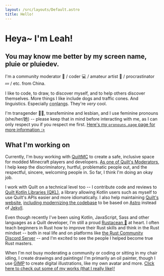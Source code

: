 ```yaml
---
layout: /src/layouts/Default.astro
title: Hello!
---
```



<h1 class="title is-2">
  Heya~ I'm <span class="has-text-primary">Leah</span>!
</h1>
<h2 class="subtitle is-5">
  You may know me better by my screen name,
  <span class="has-text-primary">pluie</span>
  or <span class="has-text-primary">pluiedev</span>.
</h2>

I'm a community moderator 🔨 / coder 💻 / amateur artist 🎨 /
procrastinator 💤 / etc. from China.

I like to code, to draw, to discover myself, and to help others discover themselves.
More things I like include dogs and traffic cones. And linguistics.
Especially <abbr title="constructed languages (languages intentionally created by people)">conlangs</abbr>.
They're _very_ cool.

I'm transgender 🏳️‍⚧️, transfeminine and lesbian, and I use feminine pronouns
(she/her/她) -- please keep that in mind before interacting with me,
as I can only respect you if you respect me first.
[Here's my `pronouns.page` page for more information :>](https://pronouns.page/@pluiedev)

## What I'm working on

Currently, I'm busy working with [QuiltMC](https://quiltmc.org) to create a safe,
inclusive space for modded Minecraft players and developers.
[As one of Quilt's Moderators](https://quiltmc.org/about/teams/#moderators),
I help keep the discriminatory, hurtful, problematic people out, and the respectful,
sincere, welcoming people in. So far, I think I'm doing an okay job.

I work with Quilt on a technical level too -- I contribute code and reviews to
[Quilt Kotlin Libraries (QKL)](https://github.com/QuiltMC/quilt-kotlin-libraries),
a library allowing Kotlin users such as myself to use Quilt's APIs easier and more idiomatically.
I also help maintaining [Quilt's website](https://quiltmc.org),
[including modernizing the codebase](https://github.com/QuiltMC/quiltmc.org/pull/58)
to be based on [Astro](https://astro.build) instead of [Jekyll](https://jekyllrb.com).

Even though recently I've been using Kotlin, JavaScript, Sass and other languages as
a Quilt developer, I'm still a proud [Rustacean 🦀](https://rust-lang.org/) at heart.
I often teach beginners in Rust how to improve their Rust skills and think in
the Rust mindset -- both in real life and on platforms like
[the Rust Community Discord Server](https://discord.gg/rust-lang-community) --
and I'm excited to see the people I helped become true Rust masters.

When I'm not busy moderating a community or coding or sitting in my chair idling,
I create drawings and paintings! I'm primarily an oil painter, though I use [GIMP](https://gimp.org)
to create digital illustrations, like my own avatar and more.
[Click here to check out some of my works (that I really like)!](/works)
